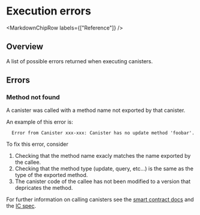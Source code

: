 
# Execution errors

<MarkdownChipRow labels={["Reference"]} />

## Overview
A list of possible errors returned when executing canisters.

## Errors

### Method not found
A canister was called with a method name not exported by that canister.

An example of this error is:
```
  Error from Canister xxx-xxx: Canister has no update method 'foobar'.
```

To fix this error, consider

1. Checking that the method name exacly matches the name exported by the callee.
1. Checking that the method type (update, query, etc...) is the same as the type of the exported method.
1. The canister code of the callee has not been modified to a version that depricates the method.

For further information on calling canisters see the [smart contract docs](../developer-docs/smart-contracts/call/overview) and the [IC spec](./ic-interface-spec#system-api-requests).